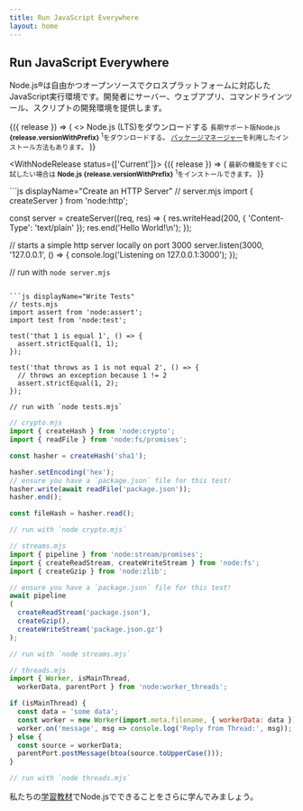 ```yaml
---
title: Run JavaScript Everywhere
layout: home
---
```


<section>
<WithBadge section="index" />

<div>
  <h1 className="special">Run JavaScript Everywhere</h1>

  Node.js®は自由かつオープンソースでクロスプラットフォームに対応したJavaScript実行環境です。開発者にサーバー、ウェブアプリ、コマンドラインツール、スクリプトの開発環境を提供します。
</div>

<div>
  <WithNodeRelease status={['LTS']}>
    {({ release }) => (
      <>
        <DownloadButton release={release}>Node.js (LTS)をダウンロードする</DownloadButton>
        <small>
          長期サポート版Node.js <b>{release.versionWithPrefix}</b>
          <sup title="Downloads a Node.js installer for your current platform">1</sup>をダウンロードする。
          <a href="/download/package-manager">パッケージマネージャー</a>を利用したインストール方法もあります。
        </small>
      </>
    )}
  </WithNodeRelease>

  <WithNodeRelease status={['Current']}>
    {({ release }) => (
      <small>
        最新の機能をすぐに試したい場合は
        <b>Node.js <DownloadLink release={release}>{release.versionWithPrefix}</DownloadLink></b>
        <sup title="Downloads a Node.js installer for your current platform">1</sup>をインストールできます。
      </small>
    )}
  </WithNodeRelease>
</div>
</section>

<section>
<div>
  ```js displayName="Create an HTTP Server"
  // server.mjs
  import { createServer } from 'node:http';

  const server = createServer((req, res) => {
    res.writeHead(200, { 'Content-Type': 'text/plain' });
    res.end('Hello World!\n');
  });

  // starts a simple http server locally on port 3000
  server.listen(3000, '127.0.0.1', () => {
    console.log('Listening on 127.0.0.1:3000');
  });

  // run with `node server.mjs`
  ```

  ```js displayName="Write Tests"
  // tests.mjs
  import assert from 'node:assert';
  import test from 'node:test';

  test('that 1 is equal 1', () => {
    assert.strictEqual(1, 1);
  });

  test('that throws as 1 is not equal 2', () => {
    // throws an exception because 1 != 2
    assert.strictEqual(1, 2);
  });

  // run with `node tests.mjs`
  ```

  ```js displayName="Read and Hash a File"
  // crypto.mjs
  import { createHash } from 'node:crypto';
  import { readFile } from 'node:fs/promises';

  const hasher = createHash('sha1');

  hasher.setEncoding('hex');
  // ensure you have a `package.json` file for this test!
  hasher.write(await readFile('package.json'));
  hasher.end();

  const fileHash = hasher.read();

  // run with `node crypto.mjs`
  ```

  ```js displayName="Streams Pipeline"
  // streams.mjs
  import { pipeline } from 'node:stream/promises';
  import { createReadStream, createWriteStream } from 'node:fs';
  import { createGzip } from 'node:zlib';

  // ensure you have a `package.json` file for this test!
  await pipeline
  (
    createReadStream('package.json'),
    createGzip(),
    createWriteStream('package.json.gz')
  );

  // run with `node streams.mjs`
  ```

  ```js displayName="Work with Threads"
  // threads.mjs
  import { Worker, isMainThread,
    workerData, parentPort } from 'node:worker_threads';

  if (isMainThread) {
    const data = 'some data';
    const worker = new Worker(import.meta.filename, { workerData: data });
    worker.on('message', msg => console.log('Reply from Thread:', msg));
  } else {
    const source = workerData;
    parentPort.postMessage(btoa(source.toUpperCase()));
  }

  // run with `node threads.mjs`
  ```
</div>

私たちの[学習教材](/learn)でNode.jsでできることをさらに学んでみましょう。
</section>
